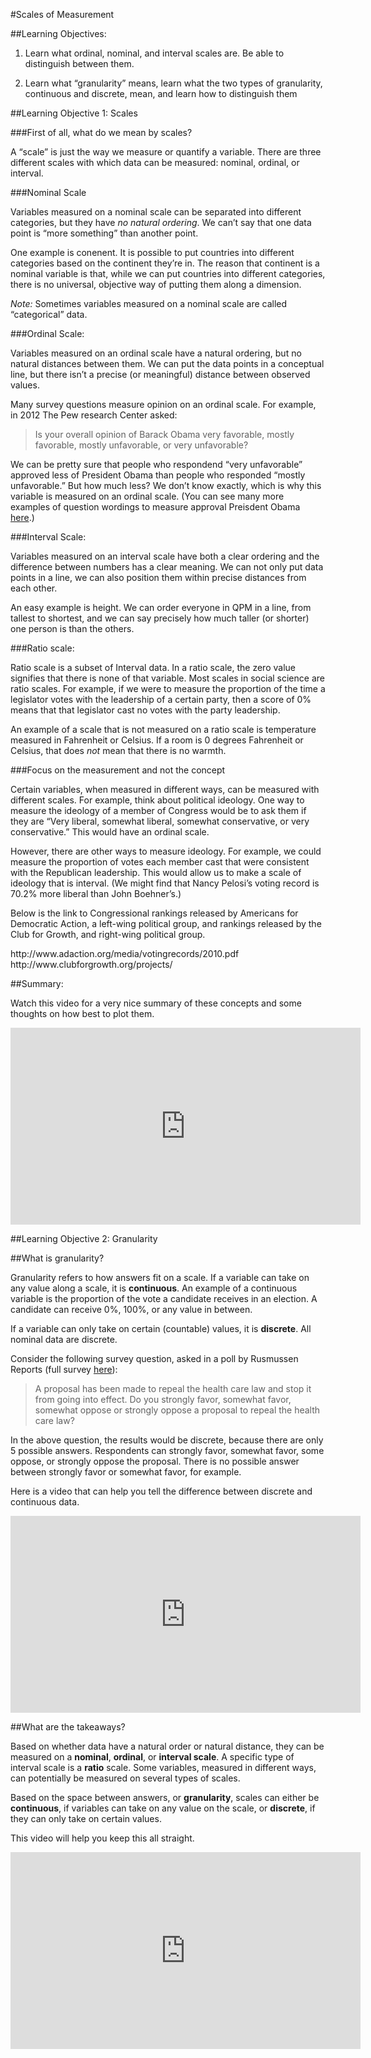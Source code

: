 
#Scales of Measurement

##Learning Objectives:

1) Learn what ordinal, nominal, and interval scales are. Be able to distinguish between them. 

2) Learn what "granularity" means, learn what the two types of granularity, continuous and discrete, mean, and learn how to distinguish them

##Learning Objective 1: Scales

###First of all, what do we mean by scales?

A "scale" is just the way we measure or quantify a variable.  There are three different scales with which data can be measured: nominal, ordinal, or interval. 

###Nominal Scale

Variables measured on a nominal scale  can be separated into different categories, but they have *no natural ordering*.  We can't say that one data point is "more something" than another point.

One example is conenent.   It is possible to put countries into different categories based on the continent they're in.  The reason that continent is a nominal variable is that, while we can put countries into different categories, there is no universal, objective way of putting them along a dimension.

*Note:* Sometimes variables measured on a nominal scale are called "categorical" data.

###Ordinal Scale:

Variables measured on an ordinal scale have a natural ordering, but no natural distances between them.  We can put the data points in a conceptual line, but there isn't a precise (or meaningful) distance between observed values.

Many survey questions measure opinion on an ordinal scale.  For example,  in 2012 The Pew research Center asked:

>Is your overall opinion of Barack Obama very favorable, mostly favorable, mostly unfavorable, or very unfavorable?  

We can be pretty sure  that people who respondend "very unfavorable" approved less of President Obama than people who responded "mostly unfavorable."  But how much less?  We don't know exactly, which is why this variable is measured on an ordinal scale. (You can see many more examples of question wordings to measure approval Preisdent Obama [here](http://www.pollingreport.com/obama_fav.htm).)

###Interval Scale:

Variables measured on an interval scale have both a clear ordering and the difference between numbers has a clear meaning.  We can not only put data points in a line, we can also position them within precise distances from each other. 

An easy example is height. We can order everyone in QPM in a line, from tallest to shortest, and we can say precisely how much taller (or shorter) one person is than the others. 

###Ratio scale:

Ratio scale is a subset of Interval data.  In a ratio scale, the zero value signifies that there is none of that variable.  Most scales in social science are ratio scales.  For example, if we were to measure the proportion of the time a legislator votes with the leadership of a certain party, then a score of 0% means that that legislator cast no votes with the party leadership.  

An example of a scale that is not measured on a ratio scale is temperature measured in Fahrenheit or Celsius.  If a room is 0 degrees Fahrenheit or Celsius, that does *not* mean that there is no warmth.

###Focus on the measurement and not the concept

Certain variables, when measured in different ways, can be measured with different scales.  For example, think about political ideology.  One way to measure the ideology of a member of Congress would be to ask them if they are "Very liberal, somewhat liberal, somewhat conservative, or very conservative."    This would have an ordinal scale.  

However, there are other ways to measure ideology.  For example, we could measure the proportion of votes each member cast that were consistent with the Republican leadership.  This would allow us to make a scale of ideology that is interval.  (We might find that Nancy Pelosi's voting record is 70.2% more liberal than John Boehner's.)

Below is the link to Congressional rankings released by Americans for Democratic Action, a left-wing political group, and rankings released by the Club for Growth, and right-wing political group. 

http://www.adaction.org/media/votingrecords/2010.pdf
http://www.clubforgrowth.org/projects/

##Summary:

Watch this video for a very nice summary of these concepts and some thoughts on how best to plot them.

<iframe width="560" height="315" src="https://youtube.com/embed/hZxnzfnt5v8" frameborder="0" allowfullscreen></iframe>

##Learning Objective 2: Granularity

##What is granularity?

Granularity refers to how answers fit on a scale.  If a variable can take on any value along a scale, it is **continuous**.  An example of a continuous variable is the proportion of the vote a candidate receives in an election.  A candidate can receive 0%, 100%, or any value in between. 

If a variable can only take on certain (countable) values, it is **discrete**.  All nominal data are discrete. 

Consider the following survey question, asked in a poll by Rusmussen Reports (full survey [here](http://www.rasmussenreports.com/public_content/politics/questions/pt_survey_questions/august_2012/questions_health_care_update_august_24_25_2012)): 

>A proposal has been made to repeal the health care law and stop it from going into effect. Do you strongly favor, somewhat favor, somewhat oppose or strongly oppose a proposal to repeal the health care law?

In the above question, the results would be discrete, because there are only 5 possible answers.  Respondents can strongly favor, somewhat favor, some oppose, or strongly oppose the proposal.  There is no possible answer between strongly favor or somewhat favor, for example. 

Here is a video that can help you tell the difference between discrete and continuous data.

<iframe width="560" height="315" src="https://youtube.com/embed/8yKtrZR9MYo" frameborder="0" allowfullscreen></iframe>

##What are the takeaways?

Based on whether data have a natural order or natural distance, they can be measured on a **nominal**, **ordinal**, or **interval scale**.  A specific type of interval scale is a **ratio** scale.  Some variables, measured in different ways, can potentially be measured on several types of scales. 

Based on the space between answers, or **granularity**, scales can either be **continuous**, if variables can take on any value on the scale, or **discrete**, if they can only take on certain values.  

This video will help you keep this all straight.

<iframe width="560" height="315" src="https://youtube.com/embed/uP3-q7Re_jk" frameborder="0" allowfullscreen></iframe>
